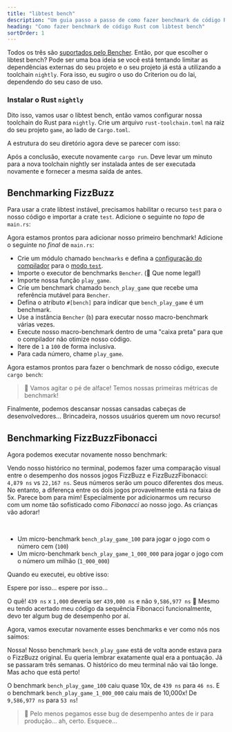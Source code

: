 ```yaml
---
title: "libtest bench"
description: "Um guia passo a passo de como fazer benchmark de código Rust com o libtest bench"
heading: "Como fazer benchmark de código Rust com libtest bench"
sortOrder: 1
---
```



<Benchmarking />

<WhatIsRust />

<FizzBuzzRust />

<StepByStepRust />

<MicroVsMacro />

<BenchmarkingRust />

Todos os três são [suportados pelo Bencher](/docs/pt/explanation/adapters/). Então, por que escolher o libtest bench?
Pode ser uma boa ideia se você está tentando limitar as dependências externas do seu projeto
e o seu projeto já está a utilizando a toolchain `nightly`.
Fora isso, eu sugiro o uso do Criterion ou do Iai, dependendo do seu caso de uso.

### Instalar o Rust `nightly`

Dito isso, vamos usar o libtest bench, então vamos configurar nossa toolchain do Rust para `nightly`.
Crie um arquivo `rust-toolchain.toml` na raiz do seu projeto `game`, ao lado de `Cargo.toml`.

<RustToolchainRustBenchCode />

A estrutura do seu diretório agora deve se parecer com isso:

<RustToolchainRustBenchTree />

Após a conclusão, execute novamente `cargo run`.
Deve levar um minuto para a nova toolchain nightly ser instalada
antes de ser executada novamente e fornecer a mesma saída de antes.

<FizzBuzzRefactorRust />

## Benchmarking FizzBuzz

Para usar a crate libtest instável, precisamos habilitar o recurso `test` para o nosso código e importar a crate `test`. Adicione o seguinte no _topo_ de `main.rs`:

<TestCreateRustBenchCode />

Agora estamos prontos para adicionar nosso primeiro benchmark!
Adicione o seguinte no _final_ de `main.rs`:

<BenchPlayGameRustBenchCode />

- Crie um módulo chamado `benchmarks` e defina a
  [configuração do compilador](https://doc.rust-lang.org/reference/conditional-compilation.html#the-cfg-attribute)
  para o [modo `test`](https://doc.rust-lang.org/book/ch11-03-test-organization.html#the-tests-module-and-cfgtest).
- Importe o executor de benchmarks `Bencher`. (🐰 Que nome legal!)
- Importe nossa função `play_game`.
- Crie um benchmark chamado `bench_play_game` que recebe uma referência mutável para `Bencher`.
- Defina o atributo `#[bench]` para indicar que `bench_play_game` é um benchmark.
- Use a instância `Bencher` (`b`) para executar nosso macro-benchmark várias vezes.
- Execute nosso macro-benchmark dentro de uma "caixa preta" para que o compilador não otimize nosso código.
- Itere de `1` a `100` de forma inclusiva.
- Para cada número, chame `play_game`.

Agora estamos prontos para fazer o benchmark de nosso código, execute `cargo bench`:

<BenchPlayGameRustBenchOutput />

> 🐰 Vamos agitar o pé de alface! Temos nossas primeiras métricas de benchmark!

Finalmente, podemos descansar nossas cansadas cabeças de desenvolvedores...
Brincadeira, nossos usuários querem um novo recurso!

<FizzBuzzFibonacciRust />

## Benchmarking FizzBuzzFibonacci

Agora podemos executar novamente nosso benchmark:

<BenchPlayGameFibonacciRustBenchOutput />

Vendo nosso histórico no terminal,
podemos fazer uma comparação visual entre o desempenho dos nossos jogos FizzBuzz e FizzBuzzFibonacci: `4,879 ns` vs `22,167 ns`.
Seus números serão um pouco diferentes dos meus.
No entanto, a diferença entre os dois jogos provavelmente está na faixa de 5x.
Parece bom para mim! Especialmente por adicionarmos um recurso com um nome tão sofisticado como _Fibonacci_ ao nosso jogo.
As crianças vão adorar!

<FizzBuzzFibonacciOpenRust />

<TheEnd />

<br />

<OnFire />

<BenchPlayGameOnFireRustBenchCode />

- Um micro-benchmark `bench_play_game_100` para jogar o jogo com o número cem (`100`)
- Um micro-benchmark `bench_play_game_1_000_000` para jogar o jogo com o número um milhão (`1_000_000`)

Quando eu executei, eu obtive isso:

<BenchPlayGameOnFireRustBenchOutputStart />

Espere por isso... espere por isso...

<BenchPlayGameOnFireRustBenchOutput />

O quê! `439 ns` x `1,000` deveria ser `439,000 ns` e não `9,586,977 ns` 🤯
Mesmo eu tendo acertado meu código da sequência Fibonacci funcionalmente, devo ter algum bug de desempenho por aí.

<FizzBuzzFibonacciFixRust />

Agora, vamos executar novamente esses benchmarks e ver como nós nos saímos:

<BenchPlayGameFixRustBenchOutput />

Nossa! Nosso benchmark `bench_play_game` está de volta aonde estava para o FizzBuzz original.
Eu queria lembrar exatamente qual era a pontuação. Já se passaram três semanas.
O histórico do meu terminal não vai tão longe.
Mas acho que está perto!

O benchmark `bench_play_game_100` caiu quase 10x, de `439 ns` para `46 ns`.
E o benchmark `bench_play_game_1_000_000` caiu mais de 10,000x! De `9,586,977 ns` para `53 ns`!

> 🐰 Pelo menos pegamos esse bug de desempenho antes de ir para produção... ah, certo. Esquece...

<CatchInCi />

<CatchInCiRustBenchOutput />

<CatchInCiPlot />

<CatchInCiPlotRustBench title="Como Fazer Benchmark Rust com libtest bench" />

<BencherFooter />

